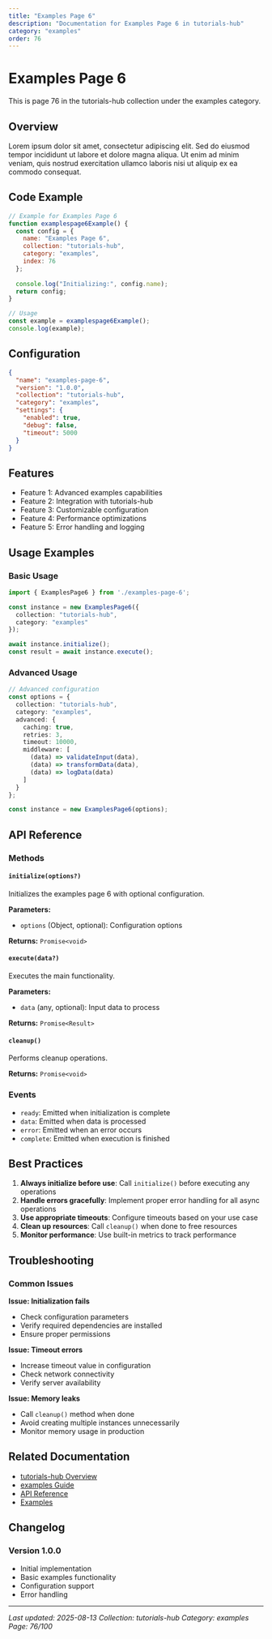 ```yaml
---
title: "Examples Page 6"
description: "Documentation for Examples Page 6 in tutorials-hub"
category: "examples"
order: 76
---
```


# Examples Page 6

This is page 76 in the tutorials-hub collection under the examples category.

## Overview

Lorem ipsum dolor sit amet, consectetur adipiscing elit. Sed do eiusmod tempor incididunt ut labore et dolore magna aliqua. Ut enim ad minim veniam, quis nostrud exercitation ullamco laboris nisi ut aliquip ex ea commodo consequat.

## Code Example

```javascript
// Example for Examples Page 6
function examplespage6Example() {
  const config = {
    name: "Examples Page 6",
    collection: "tutorials-hub",
    category: "examples",
    index: 76
  };
  
  console.log("Initializing:", config.name);
  return config;
}

// Usage
const example = examplespage6Example();
console.log(example);
```

## Configuration

```json
{
  "name": "examples-page-6",
  "version": "1.0.0",
  "collection": "tutorials-hub",
  "category": "examples",
  "settings": {
    "enabled": true,
    "debug": false,
    "timeout": 5000
  }
}
```

## Features

- Feature 1: Advanced examples capabilities
- Feature 2: Integration with tutorials-hub
- Feature 3: Customizable configuration
- Feature 4: Performance optimizations
- Feature 5: Error handling and logging

## Usage Examples

### Basic Usage

```typescript
import { ExamplesPage6 } from './examples-page-6';

const instance = new ExamplesPage6({
  collection: "tutorials-hub",
  category: "examples"
});

await instance.initialize();
const result = await instance.execute();
```

### Advanced Usage

```typescript
// Advanced configuration
const options = {
  collection: "tutorials-hub",
  category: "examples",
  advanced: {
    caching: true,
    retries: 3,
    timeout: 10000,
    middleware: [
      (data) => validateInput(data),
      (data) => transformData(data),
      (data) => logData(data)
    ]
  }
};

const instance = new ExamplesPage6(options);
```

## API Reference

### Methods

#### `initialize(options?)`

Initializes the examples page 6 with optional configuration.

**Parameters:**
- `options` (Object, optional): Configuration options

**Returns:** `Promise<void>`

#### `execute(data?)`

Executes the main functionality.

**Parameters:**
- `data` (any, optional): Input data to process

**Returns:** `Promise<Result>`

#### `cleanup()`

Performs cleanup operations.

**Returns:** `Promise<void>`

### Events

- `ready`: Emitted when initialization is complete
- `data`: Emitted when data is processed
- `error`: Emitted when an error occurs
- `complete`: Emitted when execution is finished

## Best Practices

1. **Always initialize before use**: Call `initialize()` before executing any operations
2. **Handle errors gracefully**: Implement proper error handling for all async operations
3. **Use appropriate timeouts**: Configure timeouts based on your use case
4. **Clean up resources**: Call `cleanup()` when done to free resources
5. **Monitor performance**: Use built-in metrics to track performance

## Troubleshooting

### Common Issues

**Issue: Initialization fails**
- Check configuration parameters
- Verify required dependencies are installed
- Ensure proper permissions

**Issue: Timeout errors**
- Increase timeout value in configuration
- Check network connectivity
- Verify server availability

**Issue: Memory leaks**
- Call `cleanup()` method when done
- Avoid creating multiple instances unnecessarily
- Monitor memory usage in production

## Related Documentation

- [tutorials-hub Overview](../index)
- [examples Guide](../examples/index)
- [API Reference](../api/index)
- [Examples](../examples/index)

## Changelog

### Version 1.0.0
- Initial implementation
- Basic examples functionality
- Configuration support
- Error handling

---

*Last updated: 2025-08-13*
*Collection: tutorials-hub*
*Category: examples*
*Page: 76/100*
